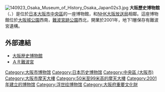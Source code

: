 [[File:140923_Osaka_Museum_of_History_Osaka_Japan02s3.jpg|thumb]]
'''大阪歷史博物館'''（{{lang-ja|大阪歴史博物館，おおさかれきしはくぶつかん}}、'''{{lang-en|Osaka Museum of History}}'''）是位於[[日本|日本]][[大阪市|大阪市]][[中央區_(大阪市)|中央區]]的一座博物館，和[[NHK大阪放送局|NHK大阪放送局]]相鄰。這座博物館位於[[大阪城公園|大阪城公園]]西南，[[難波宮|難波宮跡公園]]西北，開業於2001年，地下1層保存有難波宮遺構。

== 外部連結 ==
{{commonscat|Osaka Museum of History}}
*[http://www.mus-his.city.osaka.jp/ 大阪歴史博物館] {{Wayback|url=http://www.mus-his.city.osaka.jp/ |date=20210126230946 }}
*[http://www.mus-his.city.osaka.jp/news/zyousetu/arnaniwanomiya.html ＡＲ難波宮] {{Wayback|url=http://www.mus-his.city.osaka.jp/news/zyousetu/arnaniwanomiya.html |date=20200627022423 }}

[[Category:大阪市博物馆|Category:大阪市博物馆]]
[[Category:日本历史博物馆|Category:日本历史博物馆]]
[[Category:中央區_(大阪市)|Category:中央區 (大阪市)]]
[[Category:大阪市摩天大樓|Category:大阪市摩天大樓]]
[[Category:50米至99米高的摩天大樓|Category:50米至99米高的摩天大樓]]
[[Category:2001年建立的博物馆|Category:2001年建立的博物馆]]
[[Category:浮世绘博物馆|Category:浮世绘博物馆]]
[[Category:大阪府重要文化財|Category:大阪府重要文化財]]